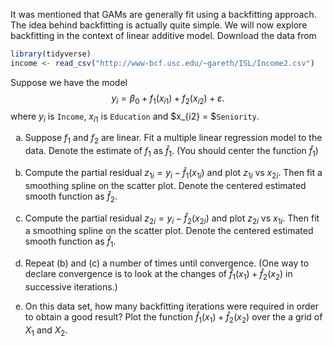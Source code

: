 It was mentioned that GAMs are generally fit using a backfitting approach. The idea behind
backfitting is actually quite simple. We will now explore backfitting in the context of linear
additive model. Download the \texttt{income} data from

```r
library(tidyverse)
income <- read_csv("http://www-bcf.usc.edu/~gareth/ISL/Income2.csv")
```

Suppose we have the model
$$
    y_i=\beta_0 + f_1(x_{i1}) + f_2(x_{i2}) + \varepsilon.
$$
where $y_i$ is `Income`, $x_{i1}$ is `Education` and $x_{i2} = $`Seniority`.

(a) Suppose $f_1$ and $f_2$ are linear. Fit a multiple linear regression model to the data. 
Denote the estimate of $f_1$ as $\hat f_1$. (You should center the function $\hat f_1$)



(b) Compute the partial residual $z_{1i} = y_i -  \hat f_1(x_{1i})$ and plot $z_{1i}$ vs $x_{2i}$. Then fit a smoothing spline on the scatter plot. Denote the centered estimated smooth function as $\hat f_2$.



(c) Compute the partial residual $z_{2i} = y_i - \hat f_2(x_{2i})$ and plot $z_{2i}$ vs $x_{1i}$. Then fit a smoothing spline on the scatter plot. Denote the centered estimated smooth function as $\hat f_1$.


(d) Repeat (b) and (c) a number of times until convergence. (One way to declare convergence is to look at the changes of $\hat f_1(x_{1})+\hat f_2(x_2)$ in  successive iterations.)


(e) On this data set, how many backfitting iterations were required in order to obtain a good result? Plot the function $\hat f_1(x_{1})+\hat f_2(x_2)$ over the a grid of $X_1$ and $X_2$.



